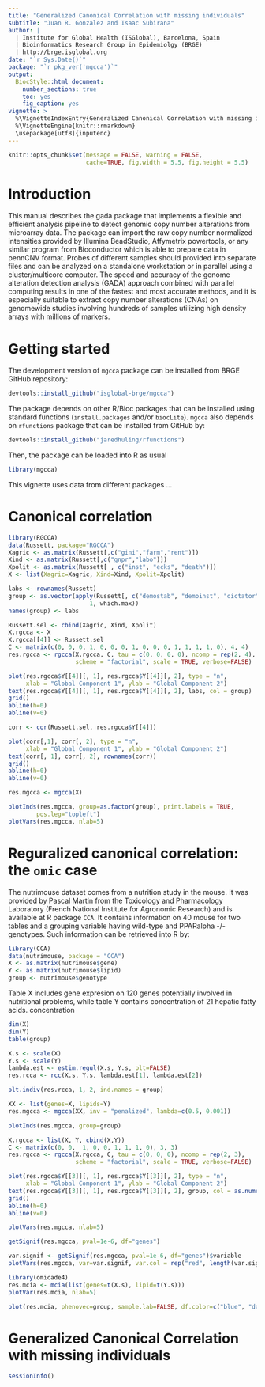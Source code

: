 ```yaml
---
title: "Generalized Canonical Correlation with missing individuals"
subtitle: "Juan R. Gonzalez and Isaac Subirana"
author: |
  | Institute for Global Health (ISGlobal), Barcelona, Spain
  | Bioinformatics Research Group in Epidemiolgy (BRGE)
  | http://brge.isglobal.org
date: "`r Sys.Date()`"
package: "`r pkg_ver('mgcca')`"
output: 
  BiocStyle::html_document:
    number_sections: true
    toc: yes
    fig_caption: yes
vignette: >
  %\VignetteIndexEntry{Generalized Canonical Correlation with missing individuals}
  %\VignetteEngine{knitr::rmarkdown}
  \usepackage[utf8]{inputenc} 
---
```


```r
knitr::opts_chunk$set(message = FALSE, warning = FALSE,
                      cache=TRUE, fig.width = 5.5, fig.height = 5.5)
```

# Introduction

This manual describes the gada package that implements a flexible and efficient analysis pipeline to detect genomic copy number alterations from microarray data. The package can import the raw copy number normalized intensities provided by Illumina BeadStudio, Affymetrix powertools, or any similar program from Bioconductor which is able to prepare data in pennCNV format. Probes of different samples should provided into separate files and can be analyzed on a standalone
workstation or in parallel using a cluster/multicore computer. The speed and accuracy of the genome alteration detection analysis (GADA) approach combined with parallel computing results in one of the
fastest and most accurate methods, and it is especially suitable to extract copy number alterations (CNAs) on genomewide studies involving hundreds of samples utilizing high density arrays with millions of markers.


# Getting started
The development version of `mgcca` package can be installed from BRGE GitHub repository:

```r
devtools::install_github("isglobal-brge/mgcca")
```

The package depends on other R/Bioc packages that can be installed using standard functions (`install.packages` and/or `biocLite`). `mgcca` also depends on `rfunctions` package that can be installed from GitHub by:

```r
devtools::install_github("jaredhuling/rfunctions")
```

Then, the package can be loaded into R as usual

```r
library(mgcca)
```

This vignette uses data from different packages ...


# Canonical correlation

```r
library(RGCCA)
data(Russett, package="RGCCA")
Xagric <- as.matrix(Russett[,c("gini","farm","rent")])
Xind <- as.matrix(Russett[,c("gnpr","labo")])
Xpolit <- as.matrix(Russett[ , c("inst", "ecks", "death")])
X <- list(Xagric=Xagric, Xind=Xind, Xpolit=Xpolit)
```

```r
labs <- rownames(Russett)
group <- as.vector(apply(Russett[, c("demostab", "demoinst", "dictator")], 
                       1, which.max))
names(group) <- labs
```


```r
Russett.sel <- cbind(Xagric, Xind, Xpolit)
X.rgcca <- X
X.rgcca[[4]] <- Russett.sel
C <- matrix(c(0, 0, 0, 1, 0, 0, 0, 1, 0, 0, 0, 1, 1, 1, 1, 0), 4, 4)
res.rgcca <- rgcca(X.rgcca, C, tau = c(0, 0, 0, 0), ncomp = rep(2, 4),
                   scheme = "factorial", scale = TRUE, verbose=FALSE)
```

```r
plot(res.rgcca$Y[[4]][, 1], res.rgcca$Y[[4]][, 2], type = "n",
     xlab = "Global Component 1", ylab = "Global Component 2")
text(res.rgcca$Y[[4]][, 1], res.rgcca$Y[[4]][, 2], labs, col = group)
grid()
abline(h=0)
abline(v=0)
```

```r
corr <- cor(Russett.sel, res.rgcca$Y[[4]])
```

```r
plot(corr[,1], corr[, 2], type = "n",
     xlab = "Global Component 1", ylab = "Global Component 2")
text(corr[, 1], corr[, 2], rownames(corr))
grid()
abline(h=0)
abline(v=0)
```


```r
res.mgcca <- mgcca(X)
```

```r
plotInds(res.mgcca, group=as.factor(group), print.labels = TRUE, 
        pos.leg="topleft")
plotVars(res.mgcca, nlab=5)
```


# Reguralized canonical correlation: the `omic` case 

The nutrimouse dataset comes from a nutrition study in the mouse. It was provided by Pascal Martin from the Toxicology and Pharmacology Laboratory (French National Institute for Agronomic Research) and is available at R package `CCA`. It contains information on 40 mouse for two tables and a grouping variable having wild-type and PPARalpha -/- genotypes. Such information can be retrieved into R by:

```r
library(CCA)
data(nutrimouse, package = "CCA")
X <- as.matrix(nutrimouse$gene)
Y <- as.matrix(nutrimouse$lipid)
group <- nutrimouse$genotype
```

Table X includes gene expresion on 120 genes potentially involved in nutritional problems, while table Y contains concentration of 21 hepatic fatty acids.  concentration

```r
dim(X)
dim(Y)
table(group)
```

```r
X.s <- scale(X)
Y.s <- scale(Y)
lambda.est <- estim.regul(X.s, Y.s, plt=FALSE)
res.rcca <- rcc(X.s, Y.s, lambda.est[1], lambda.est[2])
```

```r
plt.indiv(res.rcca, 1, 2, ind.names = group)
```


```r
XX <- list(genes=X, lipids=Y)
res.mgcca <- mgcca(XX, inv = "penalized", lambda=c(0.5, 0.001))
```

```r
plotInds(res.mgcca, group=group)
```


```r
X.rgcca <- list(X, Y, cbind(X,Y))
C <- matrix(c(0, 0,  1, 0, 0, 1, 1, 1, 0), 3, 3)
res.rgcca <- rgcca(X.rgcca, C, tau = c(0, 0, 0), ncomp = rep(2, 3),
                   scheme = "factorial", scale = TRUE, verbose=FALSE)
```

```r
plot(res.rgcca$Y[[3]][, 1], res.rgcca$Y[[3]][, 2], type = "n",
     xlab = "Global Component 1", ylab = "Global Component 2")
text(res.rgcca$Y[[3]][, 1], res.rgcca$Y[[3]][, 2], group, col = as.numeric(group))
grid()
abline(h=0)
abline(v=0)
```


```r
plotVars(res.mgcca, nlab=5)
```

```r
getSignif(res.mgcca, pval=1e-6, df="genes")
```

```r
var.signif <- getSignif(res.mgcca, pval=1e-6, df="genes")$variable
plotVars(res.mgcca, var=var.signif, var.col = rep("red", length(var.signif)), var.lab=TRUE, df="genes")
```


```r
library(omicade4)
res.mcia <- mcia(list(genes=t(X.s), lipid=t(Y.s)))
plotVar(res.mcia, nlab=5)
``` 

```r
plot(res.mcia, phenovec=group, sample.lab=FALSE, df.color=c("blue", "darkgreen"))
```

# Generalized Canonical Correlation with missing individuals


```r
sessionInfo()
```
